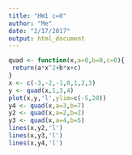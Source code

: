 ```yaml
---
title: "HW1 c=0"
author: "Me"
date: "2/17/2017"
output: html_document
---
```


```r
quad <- function(x,a=0,b=0,c=0){
 return(a*x^2+b*x+c) 
}
x <- c(-3,-2,-1,0,1,2,3)
y <- quad(x,1,3,4)
plot(x,y,'l',ylim=c(-5,20))
y4 <- quad(x,a=3,b=7)
y2 <- quad(x,a=2,b=2)
y3 <- quad(x,a=4,b=5)
lines(x,y2,'l')
lines(x,y3,'l')
lines(x,y4,'l')
```

